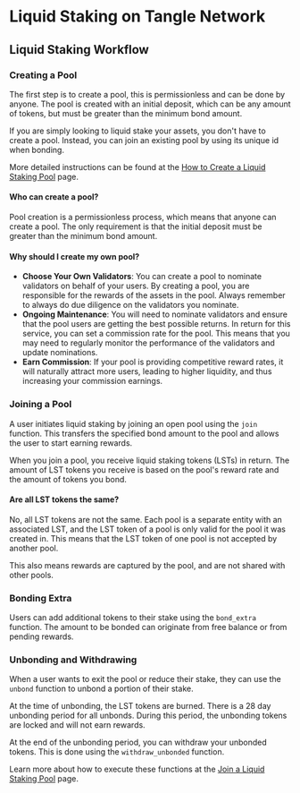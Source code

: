
# Liquid Staking on Tangle Network

## Liquid Staking Workflow

<ExpandableImage src="/images/liquid-staking/lst-workflow.png" alt="Liquid Staking Workflow" />

### **Creating a Pool**

The first step is to create a pool, this is permissionless and can be done by anyone. The pool is created with an initial deposit, which can be any amount of tokens, but must be greater than the minimum bond amount.

If you are simply looking to liquid stake your assets, you don't have to create a pool. Instead, you can join an existing pool by using its unique id when bonding.

More detailed instructions can be found at the [How to Create a Liquid Staking Pool](./create_a_pool/lst-pool-create-tangle.mdx) page.

#### Who can create a pool?

Pool creation is a permissionless process, which means that anyone can create a pool. The only requirement is that the initial deposit must be greater than the minimum bond amount.

#### Why should I create my own pool?

- **Choose Your Own Validators**: You can create a pool to nominate validators on behalf of your users. By creating a pool, you are responsible for the rewards of the assets in the pool. Always remember to always do due diligence on the validators you nominate.
- **Ongoing Maintenance**: You will need to nominate validators and ensure that the pool users are getting the best possible returns. In return for this service, you can set a commission rate for the pool. This means that you may need to regularly monitor the performance of the validators and update nominations.
- **Earn Commission**: If your pool is providing competitive reward rates, it will naturally attract more users, leading to higher liquidity, and thus increasing your commission earnings.

### **Joining a Pool**

A user initiates liquid staking by joining an open pool using the `join` function. This transfers the specified bond amount to the pool and allows the user to start earning rewards.

When you join a pool, you receive liquid staking tokens (LSTs) in return. The amount of LST tokens you receive is based on the pool's reward rate and the amount of tokens you bond.

#### Are all LST tokens the same?

No, all LST tokens are not the same. Each pool is a separate entity with an associated LST, and the LST token of a pool is only valid for the pool it was created in. This means that the LST token of one pool is not accepted by another pool.

This also means rewards are captured by the pool, and are not shared with other pools.

### **Bonding Extra**

Users can add additional tokens to their stake using the `bond_extra` function. The amount to be bonded can originate from free balance or from pending rewards.

### **Unbonding and Withdrawing**

When a user wants to exit the pool or reduce their stake, they can use the `unbond` function to unbond a portion of their stake.

At the time of unbonding, the LST tokens are burned. There is a 28 day unbonding period for all unbonds. During this period, the unbonding tokens are locked and will not earn rewards.

At the end of the unbonding period, you can withdraw your unbonded tokens. This is done using the `withdraw_unbonded` function.

Learn more about how to execute these functions at the [Join a Liquid Staking Pool](./join_a_pool/tangle.mdx) page.
